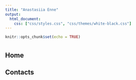 ```yaml
---
title: "Anastasiia Enne"
output:
  html_document:
    css: ["css/styles.css", "css/themes/white-black.css"]
---
```


```r
knitr::opts_chunk$set(echo = TRUE)
```
# {.tabset}

## Home

## Contacts
